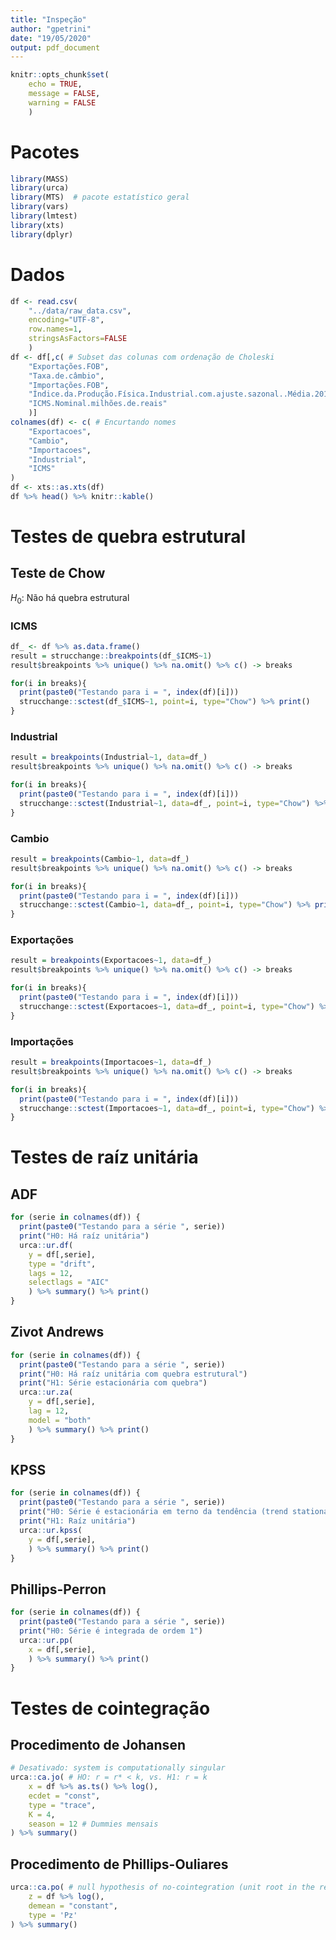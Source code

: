 ```yaml
---
title: "Inspeção"
author: "gpetrini"
date: "19/05/2020"
output: pdf_document
---
```


```r
knitr::opts_chunk$set(
    echo = TRUE,
    message = FALSE,
    warning = FALSE
    )
```

# Pacotes

```r
library(MASS)
library(urca)
library(MTS)  # pacote estatístico geral
library(vars)
library(lmtest)
library(xts)
library(dplyr)
```


# Dados

```r
df <- read.csv(
    "../data/raw_data.csv", 
    encoding="UTF-8", 
    row.names=1, 
    stringsAsFactors=FALSE
    )
df <- df[,c( # Subset das colunas com ordenação de Choleski
    "Exportações.FOB",
    "Taxa.de.câmbio",
    "Importações.FOB",
    "Índice.da.Produção.Física.Industrial.com.ajuste.sazonal..Média.2012...100.",
    "ICMS.Nominal.milhões.de.reais"
    )]
colnames(df) <- c( # Encurtando nomes
    "Exportacoes",
    "Cambio",
    "Importacoes",
    "Industrial",
    "ICMS"
)
df <- xts::as.xts(df)
df %>% head() %>% knitr::kable()
```


# Testes de quebra estrutural

## Teste de Chow

$H_0:$ Não há quebra estrutural

### ICMS

```r
df_ <- df %>% as.data.frame()
result = strucchange::breakpoints(df_$ICMS~1)
result$breakpoints %>% unique() %>% na.omit() %>% c() -> breaks

for(i in breaks){
  print(paste0("Testando para i = ", index(df)[i]))
  strucchange::sctest(df_$ICMS~1, point=i, type="Chow") %>% print()
}
```

### Industrial

```r
result = breakpoints(Industrial~1, data=df_)
result$breakpoints %>% unique() %>% na.omit() %>% c() -> breaks

for(i in breaks){
  print(paste0("Testando para i = ", index(df)[i]))
  strucchange::sctest(Industrial~1, data=df_, point=i, type="Chow") %>% print()
}
```

### Cambio

```r
result = breakpoints(Cambio~1, data=df_)
result$breakpoints %>% unique() %>% na.omit() %>% c() -> breaks

for(i in breaks){
  print(paste0("Testando para i = ", index(df)[i]))
  strucchange::sctest(Cambio~1, data=df_, point=i, type="Chow") %>% print()
}
```

### Exportações

```r
result = breakpoints(Exportacoes~1, data=df_)
result$breakpoints %>% unique() %>% na.omit() %>% c() -> breaks

for(i in breaks){
  print(paste0("Testando para i = ", index(df)[i]))
  strucchange::sctest(Exportacoes~1, data=df_, point=i, type="Chow") %>% print()
}
```

### Importações

```r
result = breakpoints(Importacoes~1, data=df_)
result$breakpoints %>% unique() %>% na.omit() %>% c() -> breaks

for(i in breaks){
  print(paste0("Testando para i = ", index(df)[i]))
  strucchange::sctest(Importacoes~1, data=df_, point=i, type="Chow") %>% print()
}
```

# Testes de raíz unitária

## ADF

```r
for (serie in colnames(df)) {
  print(paste0("Testando para a série ", serie))
  print("H0: Há raíz unitária")
  urca::ur.df(
    y = df[,serie], 
    type = "drift", 
    lags = 12, 
    selectlags = "AIC"
    ) %>% summary() %>% print()
}
```


## Zivot Andrews

```r
for (serie in colnames(df)) {
  print(paste0("Testando para a série ", serie))
  print("H0: Há raíz unitária com quebra estrutural")
  print("H1: Série estacionária com quebra")
  urca::ur.za(
    y = df[,serie], 
    lag = 12, 
    model = "both"
    ) %>% summary() %>% print()
}
```

## KPSS

```r
for (serie in colnames(df)) {
  print(paste0("Testando para a série ", serie))
  print("H0: Série é estacionária em terno da tendência (trend stationary)")
  print("H1: Raíz unitária")
  urca::ur.kpss(
    y = df[,serie], 
    ) %>% summary() %>% print()
}
```

## Phillips-Perron

```r
for (serie in colnames(df)) {
  print(paste0("Testando para a série ", serie))
  print("H0: Série é integrada de ordem 1")
  urca::ur.pp(
    x = df[,serie], 
    ) %>% summary() %>% print()
}
```

# Testes de cointegração

## Procedimento de Johansen

```r
# Desativado: system is computationally singular
urca::ca.jo( # HO: r = r* < k, vs. H1: r = k
    x = df %>% as.ts() %>% log(),
    ecdet = "const",
    type = "trace",
    K = 4,
    season = 12 # Dummies mensais
) %>% summary()
```


## Procedimento de Phillips-Ouliares

```r
urca::ca.po( # null hypothesis of no-cointegration (unit root in the residuals)
    z = df %>% log(),
    demean = "constant", 
    type = 'Pz'
) %>% summary()
```